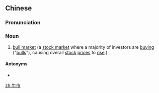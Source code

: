 ==Chinese==
{{zh-forms}}

===Pronunciation===
{{zh-pron
|m=niúshì
|c=ngau4 si5
|cat=n
}}

===Noun===
{{zh-noun}}

# [[bull market]] (a [[stock market]] where a majority of investors are [[buy]]ing ("[[bull]]s"), causing overall [[stock]] [[price]]s to [[rise]].)

====Antonyms====
* {{zh-l|熊市}}

{{zh-cat|Stock market}}

[[zh:牛市]]